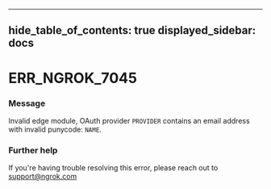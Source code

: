 

---
hide_table_of_contents: true
displayed_sidebar: docs
---


# ERR_NGROK_7045

### Message
Invalid edge module, OAuth provider `PROVIDER` contains an email address with invalid punycode: `NAME`.

<ErrorDetails error="err_ngrok_7045" />



### Further help
If you're having trouble resolving this error, please reach out to [support@ngrok.com](mailto:support@ngrok.com?subject=Help%20with%20ERR_NGROK_7045)

